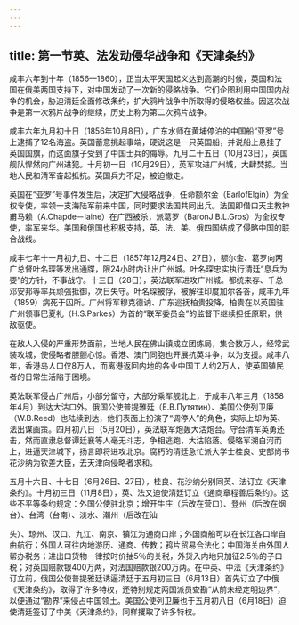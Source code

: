 ```yaml
---
---
---
```

title: 第一节英、法发动侵华战争和《天津条约》
---



咸丰六年到十年（1856—1860），正当太平天国起义达到高潮的时候，英国和法国在俄美两国支持下，对中国发动了一次新的侵略战争。它们企图利用中国国内战争的机会，胁迫清廷全面修改条约，扩大鸦片战争中所取得的侵略权益。因这次战争是第一次鸦片战争的继续，历史上称为第二次鸦片战争。

咸丰六年九月初十日（1856年10月8日），广东水师在黄埔停泊的中国船“亚罗”号上逮捕了12名海盗。英国蓄意挑起事端，硬说这是一只英国船，并说船上悬挂了英国国旗，而这面旗子受到了中国士兵的侮辱。九月二十五日（10月23日），英国舰队悍然向广州进犯。十月初一日（10月29日），英军攻进广州城，大肆焚掠。当地人民和清军奋起抵抗。英国兵力不足，被迫撤走。

英国在“亚罗”号事件发生后，决定扩大侵略战争，任命额尔金（EarlofElgin）为全权专使，率领一支海陆军前来中国，同时要求法国共同出兵。法国即借口天主教神甫马赖（A.Chapde－laine）在广西被杀，派葛罗（BaronJ.B.L.Gros）为全权专使，率军来华。美国和俄国也积极支持，英、法、美、俄四国结成了侵略中国的联合战线。

咸丰七年十一月初九日、十二日（1857年12月24日、27日），额尔金、葛罗向两广总督叶名琛等发出通牒，限24小时内让出广州城。叶名琛忠实执行清廷“息兵为要”的方针，不事战守。十三日（28日），英法联军进攻广州城。都统来存、千总邓安邦等率兵顽强抵御，次日失守。叶名琛被俘，被解往印度加尔各答，咸丰九年（1859）病死于囚所。广州将军穆克德讷、广东巡抚柏贵投降，柏贵在以英国驻广州领事巴夏礼（H.S.Parkes）为首的“联军委员会”的监督下继续担任原职，供敌驱使。

在敌人入侵的严重形势面前，当地人民在佛山镇成立团练局，集合数万人，经常武装攻城，使侵略者胆颤心惊。香港、澳门同胞也开展抗英斗争，以为支援。咸丰八年，香港岛人口仅8万人，而离港返回内地的各业中国工人约2万人，使英国殖民者的日常生活陷于困境。

英法联军侵占广州后，小部分留守，大部分乘军舰北上，于咸丰八年三月（1858年4月）到达大沽口外。俄国公使普提雅廷（E.B.Пyтятин）、美国公使列卫廉（W.B.Reed）也陆续到达，他们表面上扮演了“调停人”的角色，实际上却为英、法出谋画策。四月初八日（5月20日），英法联军炮轰大沽炮台。守台清军英勇还击，然而直隶总督谭廷襄等人毫无斗志，争相逃跑，大沽陷落。侵略军溯白河而上，进逼天津城下，扬言即将进攻北京。腐朽的清廷急忙派大学士桂良、吏部尚书花沙纳为钦差大臣，去天津向侵略者求和。

五月十六日、十七日（6月26日、27日），桂良、花沙纳分别同英、法订立《天津条约》。十月初三日（11月8日），英、法又迫使清廷订立《通商章程善后条约》。这些不平等条约规定：外国公使驻北京；增开牛庄（后改在营口）、登州（后改在烟台）、台湾（台南）、淡水、潮州（后改在汕

头）、琼州、汉口、九江、南京、镇江为通商口岸；外国商船可以在长江各口岸自由航行；外国人可往内地游历、通商、传教；鸦片贸易合法化；中国海关由外国人帮办税务；进出口货物一律按时价抽5％的关税，外货入内地只加征2.5％的子口税；对英国赔款银400万两，对法国赔款银200万两。在中英、中法《天津条约》订立前，俄国公使普提雅廷诱逼清廷于五月初三日（6月13日）首先订立了中俄《天津条约》，取得了许多特权，还特别规定两国派员查勘“从前未经定明边界”，以便通过“勘界”来侵占中国领土。美国公使列卫廉也于五月初八日（6月18日）迫使清廷签订了中美《天津条约》，同样攫取了许多特权。